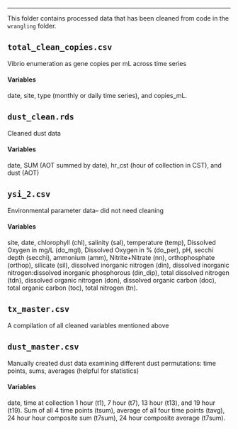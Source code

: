 ------------------------------------------------------------------------

This folder contains processed data that has been cleaned from code in the `wrangling` folder.\

## `total_clean_copies.csv`

Vibrio enumeration as gene copies per mL across time series

#### Variables

date, site, type (monthly or daily time series), and copies_mL.

## `dust_clean.rds`

Cleaned dust data

#### Variables

date, SUM (AOT summed by date), hr_cst (hour of collection in CST), and dust (AOT)

## `ysi_2.csv`

Environmental parameter data-- did not need cleaning

#### Variables

site, date, chlorophyll (chl), salinity (sal), temperature (temp), Dissolved Oxygen in mg/L (do_mgl), Dissolved Oxygen in % (do_per), pH, secchi depth (secchi), ammonium (amm), Nitrite+Nitrate (nn), orthophosphate (orthop), silicate (sil), dissolved inorganic nitrogen (din), dissolved inorganic nitrogen:dissolved inorganic phosphorous (din_dip), total dissolved nitrogen (tdn), dissolved organic nitrogen (don), dissolved organic carbon (doc), total organic carbon (toc), total nitrogen (tn).

## `tx_master.csv`

A compilation of all cleaned variables mentioned above

## `dust_master.csv`

Manually created dust data examining different dust permutations: time points, sums, averages (helpful for statistics)

#### Variables

date, time at collection 1 hour (t1), 7 hour (t7), 13 hour (t13), and 19 hour (t19). Sum of all 4 time points (tsum), average of all four time points (tavg), 24 hour hour composite sum (t7sum), 24 hour composite average (t7sum).
